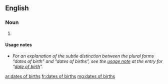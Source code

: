 ==English==

===Noun===
{{head|en|head=[[dates]] [[of]] [[births]]}} {{p}}

# {{plural of|date of birth}}

====Usage notes====
* ''For an explanation of the subtle distinction between the plural forms “dates of birth” and “dates of births”, see the [[date of birth#Usage notes|usage note]] at the entry for “[[date of birth]]”.''

[[ar:dates of births]]
[[fr:dates of births]]
[[mg:dates of births]]